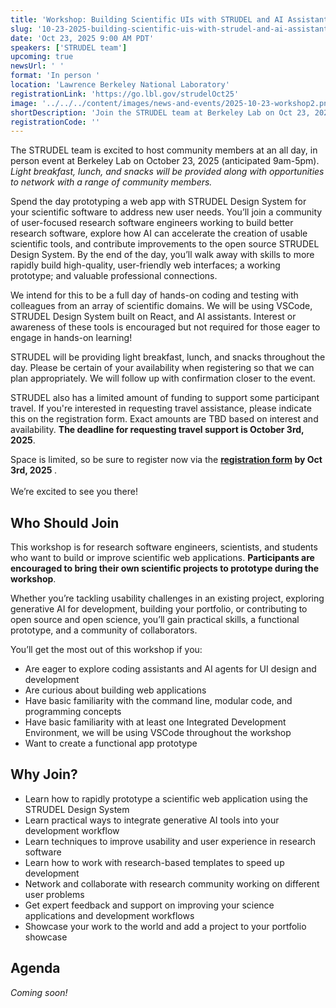 ```yaml
---
title: 'Workshop: Building Scientific UIs with STRUDEL and AI Assistants'
slug: '10-23-2025-building-scientific-uis-with-strudel-and-ai-assistants'
date: 'Oct 23, 2025 9:00 AM PDT'
speakers: ['STRUDEL team']
upcoming: true
newsUrl: ' '
format: 'In person '
location: 'Lawrence Berkeley National Laboratory'
registrationLink: 'https://go.lbl.gov/strudelOct25'
image: '../../../content/images/news-and-events/2025-10-23-workshop2.png'
shortDescription: 'Join the STRUDEL team at Berkeley Lab on Oct 23, 2025, for an in-person event to build scientific web UIs using STRUDEL Design System and generative AI coding tools. We will be using VSCode, React, and AI assistant tools throughout the day, but you do not need to be an expert to join.'
registrationCode: ''
---
```


The STRUDEL team is excited to host community members at an all day, in person event at Berkeley Lab on October 23, 2025 (anticipated 9am-5pm). <i>Light breakfast, lunch, and snacks will be provided along with opportunities to network with a range of community members.</i>

Spend the day prototyping a web app with STRUDEL Design System for your scientific software to address new user needs. You’ll join a community of user-focused research software engineers working to build better research software, explore how AI can accelerate the creation of usable scientific tools, and contribute improvements to the open source STRUDEL Design System. By the end of the day, you’ll walk away with skills to more rapidly build high-quality, user-friendly web interfaces; a working prototype; and valuable professional connections.

We intend for this to be a full day of hands-on coding and testing with colleagues from an array of scientific domains. We will be using VSCode, STRUDEL Design System built on React, and AI assistants. Interest or awareness of these tools is encouraged but not required for those eager to engage in hands-on learning!

STRUDEL will be providing light breakfast, lunch, and snacks throughout the day. Please be certain of your availability when registering so that we can plan appropriately. We will follow up with confirmation closer to the event.

STRUDEL also has a limited amount of funding to support some participant travel.  If you're interested in requesting travel assistance, please indicate this on the registration form. Exact amounts are TBD based on interest and availability. <b>The deadline for requesting travel support is October 3rd, 2025</b>.

Space is limited, so be sure to register now via the <b><a href="https://go.lbl.gov/strudelOct25" target="_blank">registration form</a>  by Oct 3rd, 2025 </b>.
<br/><br/>We’re excited to see you there!
##
## Who Should Join

This workshop is for research software engineers, scientists, and students who want to build or improve scientific web applications. <b>Participants are encouraged to bring their own scientific projects to prototype during the workshop</b>.

Whether you’re tackling usability challenges in an existing project, exploring generative AI for development, building your portfolio, or contributing to open source and open science, you’ll gain practical skills, a functional prototype, and a community of collaborators. 

You’ll get the most out of this workshop if you:

- Are eager to explore coding assistants and AI agents for UI design and development
- Are curious about building web applications
- Have basic familiarity with the command line, modular code, and programming concepts
- Have basic familiarity with at least one Integrated Development Environment, we will be using VSCode throughout the workshop
- Want to create a functional app prototype


## Why Join?

- Learn how to rapidly prototype a scientific web application using the STRUDEL Design System
- Learn practical ways to integrate generative AI tools into your development workflow
- Learn techniques to improve usability and user experience in research software
- Learn how to work with research-based templates to speed up development
- Network and collaborate with research community working on different user problems
- Get expert feedback and support on improving your science applications and development workflows
- Showcase your work to the world and add a project to your portfolio showcase


## Agenda

<i>Coming soon!</i>